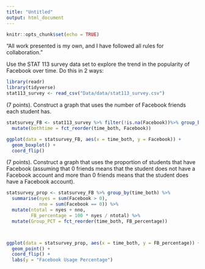 ```yaml
---
title: "Untitled"
output: html_document
---
```


```r
knitr::opts_chunk$set(echo = TRUE)

```


“All work presented is my own, and I have followed all rules for collaboration.”



Use the STAT 113 survey data set to explore the trend in the popularity of Facebook over time. Do this in 2 ways:

```r
library(readr)
library(tidyverse)
stat113_survey <- read_csv("Data/data/stat113_survey.csv")

```

(7 points). Construct a graph that uses the number of Facebook friends each student has.

```r
statsurvey_FB <- stat113_survey %>% filter(!is.na(Facebook))%>% group_by(time_both) %>%
  mutate(bothtime = fct_reorder(time_both, Facebook))

ggplot(data = statsurvey_FB, aes(x = time_both, y = Facebook)) +
  geom_boxplot() +
  coord_flip()

```


(7 points). Construct a graph that uses the proportion of students that have Facebook (assuming that 0 friends means that the student does not have a Facebook account and more than 0 friends means that the student does have a Facebook account).

```r
statsurvey_prop <- statsurvey_FB %>% group_by(time_both) %>%
  summarise(nyes = sum(Facebook > 0),
            nno = sum(Facebook == 0)) %>%
  mutate(ntotal = nyes + nno,
         FB_percentage = 100 * nyes / ntotal) %>%
  mutate(Group_PCT = fct_reorder(time_both, FB_percentage))



ggplot(data = statsurvey_prop, aes(x = time_both, y = FB_percentage)) +
  geom_point() +
  coord_flip() +
  labs(y = "Facebook Usage Percentage")
```



